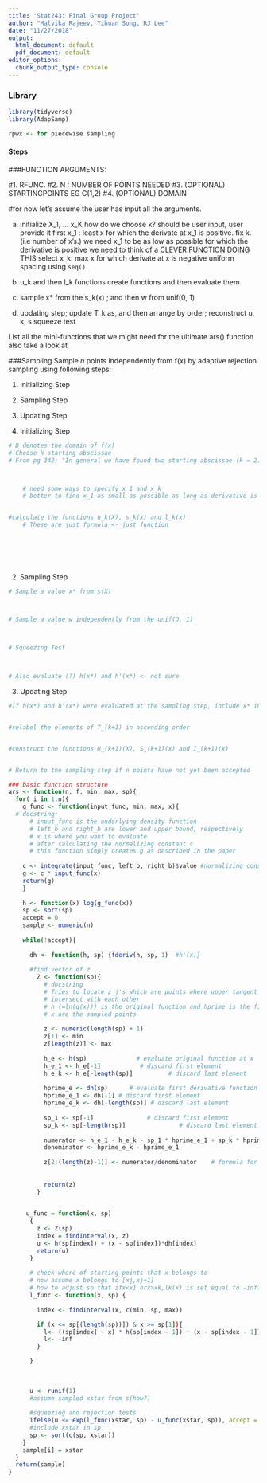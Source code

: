 ```yaml
---
title: 'Stat243: Final Group Project'
author: "Malvika Rajeev, Yihuan Song, RJ Lee"
date: "11/27/2018"
output:
  html_document: default
  pdf_document: default
editor_options: 
  chunk_output_type: console
---
```

### Library
```r
library(tidyverse)
library(AdapSamp)

rpwx <- for piecewise sampling
```

#### Steps

###FUNCTION ARGUMENTS: 


#1. RFUNC.
#2. N : NUMBER OF POINTS NEEDED
#3. (OPTIONAL) STARTINGPOINTS EG C(1,2)
#4. (OPTIONAL) DOMAIN

#for now let's assume the user has input all the arguments. 



a) initialize X_1, ... x_K
      how do we choose k? should be user input, user provide it
    first x_1 : least x for which the derivate at x_1 is positive. fix k. (i.e number of x's.)
      we need x_1 to be as low as possible for which the derivative is positive
        we need to think of a CLEVER FUNCTION DOING THIS
    select x_k: max x for which derivate at x is negative
      uniform spacing using `seq()`
        
b) u_k and then l_k functions
      create functions and then evaluate them
      
c) sample x* from the s_k(x) ; and then w from unif(0, 1)

d) updating step; update T_k as, and then arrange by order; reconstruct u, k, s
  squeeze test


List all the mini-functions that we might need for the ultimate ars() function
also take a look at 


###Sampling
Sample $n$ points independently from f(x) by adaptive rejection sampling using following steps: 

1. Initializing Step

2. Sampling Step

3. Updating Step


1. Initializing Step
```r
# D denotes the domain of f(x)
# Choose k starting abscissae
# From pg 342: "In general we have found two starting abscissae (k = 2) to be necessary and sufficient for computational efficiency."



    # need some ways to specify x_1 and x_k
    # better to find x_1 as small as possible as long as derivative is positive and density is positive


#calculate the functions u_k(X), s_k(x) and l_k(x)
    # These are just formula <- just function
   
 
 
 



```

2. Sampling Step
```r

# Sample a value x* from s(X)



# Sample a value w independently from the unif(O, 1)



# Squeezing Test 



# Also evaluate (?) h(x*) and h'(x*) <- not sure


```

3. Updating Step
```r
#If h(x*) and h'(x*) were evaluated at the sampling step, include x* in Tk to form T_(k+ 1)


#relabel the elements of T_(k+1) in ascending order


#construct the functions U_(k+1)(X), S_(k+1)(x) and I_(k+1)(x)


# Return to the sampling step if n points have not yet been accepted


```

```r
### basic function structure
ars <- function(n, f, min, max, sp){
  for( i in 1:n){
    g_func <- function(input_func, min, max, x){
  # docstring:
      # input_func is the underlying density function
      # left_b and right_b are lower and upper bound, respectively
      # x is where you want to evaluate
      # after calculating the normalizing constant c  
      # this function simply creates g as described in the paper
    
    c <- integrate(input_func, left_b, right_b)$value #normalizing constant
    g <- c * input_func(x)
    return(g)
    }
    
    h <- function(x) log(g_func(x))
    sp <- sort(sp)
    accept = 0
    sample <- numeric(n)
    
    while(!accept){
      
      dh <- function(h, sp) {fderiv(h, sp, 1)  #h'(x)}
      
      #find vector of z
        Z <- function(sp){
          # docstring
          # Tries to locate z_j's which are points where upper tangent segments
          # intersect with each other
          # h (=ln(g(x))) is the original function and hprime is the first derivative of h
          # x are the sampled points
          
          z <- numeric(length(sp) + 1)
          z[1] <- min
          z[length(z)] <- max
          
          h_e <- h(sp)              # evaluate original function at x
          h_e_1 <- h_e[-1]           # discard first element
          h_e_k <- h_e[-length(sp)]          # discard last element 
          
          hprime_e <- dh(sp)      # evaluate first derivative function at x
          hprime_e_1 <- dh[-1] # discard first element 
          hprime_e_k <- dh[-length(sp)] # discard last element 
          
          sp_1 <- sp[-1]               # discard first element 
          sp_k <- sp[-length(sp)]               # discard last element
          
          numerator <- h_e_1 - h_e_k - sp_1 * hprime_e_1 + sp_k * hprime_e_k
          denominator <- hprime_e_k - hprime_e_1
          
          z[2:(length(z)-1)] <- numerator/denominator    # formula for z
        
          
          return(z)
        }
      

     u_func = function(x, sp) 
      {
        z <- Z(sp)
        index = findInterval(x, z)
        u <- h(sp[index]) + (x - sp[index])*dh[index]
        return(u)
      }
      
      # check where of starting points that x belongs to 
      # now assume x belongs to [xj,xj+1]
      # how to adjust so that ifx<x1 orx>xk,lk(x) is set equal to -inf?
      l_func <- function(x, sp) {
        
        index <- findInterval(x, c(min, sp, max))

        if (x <= sp[(length(sp))]) & x >= sp[1]){
          l<- ((sp[index] - x) * h(sp[index - 1]) + (x - sp[index - 1]) * h(sp[index])) / (sp[index] - sp[index - 1])} else{
          l<- -inf
        }

      }
      
      
      
      u <- runif(1)
      #assume sampled xstar from s(how?)
      
      #squeezing and rejection tests
      ifelse(u <= exp(l_func(xstar, sp) - u_func(xstar, sp)), accept = 1, ifelse(u <= exp(h(xstar) - u_func(xstar, sp)),accept = 1))
      #include xstar in sp
      sp <- sort(c(sp, xstar))
    }
    sample[i] = xstar
  }
  return(sample)
}
```




